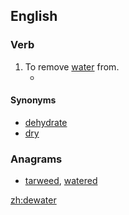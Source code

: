 ==English==

===Verb===
{{wikipedia|dewatering}}
{{en-verb}}

# To remove [[water]] from.
#*{{quote-book
|year=2004
|author=David A. Tillman and N. S. Harding
|title=Fuels of opportunity: characteristics and uses in combustion systems
|chapter=3
|isbn=0080441629
|page=89
|passage=In the 20<sup>th</sup> century, when the mechanical separation of impurities based upon specific gravity separations and the removal of fine coal particles which are difficult to handle and '''dewater''' became the technology of choice, the bituminous coal mining industry produced vast quantities of both gob and fines.}}


====Synonyms====
*[[dehydrate]]
*[[dry]]

===Anagrams===
* [[tarweed#English|tarweed]], [[watered#English|watered]]

[[zh:dewater]]
